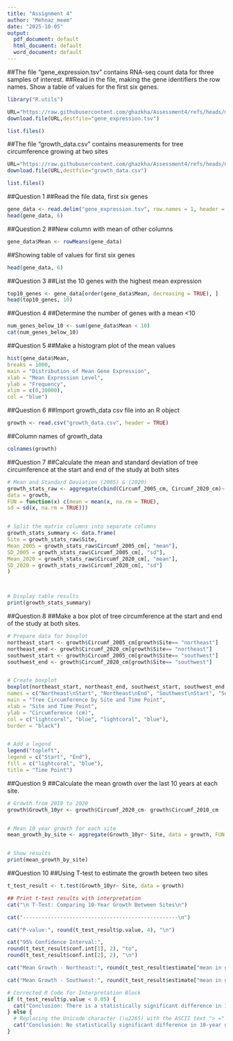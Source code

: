 ```yaml
---
title: "Assignment 4"
author: "Mehnaz_meem"
date: "2025-10-05"
output:
  pdf_document: default
  html_document: default
  word_document: default
---
```


##The file “gene_expression.tsv” contains RNA-seq count data for three samples of interest.
##Read in the file, making the gene identifiers the row names. Show a table of values for the first six genes.

```r
library("R.utils")
```

```r
URL="https://raw.githubusercontent.com/ghazkha/Assessment4/refs/heads/main/gene_expression.tsv"
download.file(URL,destfile="gene_expression.tsv")
```
```r
list.files()
```

##The file “growth_data.csv” contains measurements for tree circumference growing at two sites
```r
URL="https://raw.githubusercontent.com/ghazkha/Assessment4/refs/heads/main/growth_data.csv"
download.file(URL,destfile="growth_data.csv")
```
```r
list.files()
```

##Question 1
##Read the file data, first six genes
```r
gene_data <- read.delim("gene_expression.tsv", row.names = 1, header = TRUE)
head(gene_data, 6)
```
##Question 2
##New column with mean of other columns

```r
gene_data$Mean <- rowMeans(gene_data)
```

##Showing table of values for first six genes
```r
head(gene_data, 6)
```
##Question 3
##List the 10 genes with the highest mean expression
```r
top10_genes <- gene_data[order(gene_data$Mean, decreasing = TRUE), ]
head(top10_genes, 10)
```

##Question 4
##Determine the number of genes with a mean <10
```r
num_genes_below_10 <- sum(gene_data$Mean < 10)
cat(num_genes_below_10)
```


##Question 5
##Make a histogram plot of the mean values
```r
hist(gene_data$Mean,
breaks = 1000,
main = "Distribution of Mean Gene Expression",
xlab = "Mean Expression Level",
ylab = "Frequency",
xlim = c(0,30000),
col = "blue")
```



##Question 6
##Import growth_data csv file into an R object
```r
growth <- read.csv("growth_data.csv", header = TRUE)
```

##Column names of growth_data
```r
colnames(growth)
```


##Question 7
##Calculate the mean and standard deviation of tree circumference at the start and end of the study at both sites
```r
# Mean and Standard Deviation (2005) & (2020)
growth_stats_raw <- aggregate(cbind(Circumf_2005_cm, Circumf_2020_cm)~ Site,
data = growth,
FUN = function(x) c(mean = mean(x, na.rm = TRUE),
sd = sd(x, na.rm = TRUE)))


# Split the matrix columns into separate columns
growth_stats_summary <- data.frame(
Site = growth_stats_raw$Site,
Mean_2005 = growth_stats_raw$Circumf_2005_cm[, "mean"],
SD_2005 = growth_stats_raw$Circumf_2005_cm[, "sd"],
Mean_2020 = growth_stats_raw$Circumf_2020_cm[, "mean"],
SD_2020 = growth_stats_raw$Circumf_2020_cm[, "sd"]
)



# Display table results
print(growth_stats_summary)
```

##Question 8
##Make a box plot of tree circumference at the start and end of the study at both sites.
```r
# Prepare data for boxplot
northeast_start <- growth$Circumf_2005_cm[growth$Site== "northeast"]
northeast_end <- growth$Circumf_2020_cm[growth$Site== "northeast"]
southwest_start <- growth$Circumf_2005_cm[growth$Site== "southwest"]
southwest_end <- growth$Circumf_2020_cm[growth$Site== "southwest"]


# Create boxplot
boxplot(northeast_start, northeast_end, southwest_start, southwest_end,
names = c("Northeast\nStart", "Northeast\nEnd", "Southwest\nStart", "Southwest\nEnd"),
main = "Tree Circumference by Site and Time Point",
xlab = "Site and Time Point",
ylab = "Circumference (cm)",
col = c("lightcoral", "blue", "lightcoral", "blue"),
border = "black")


# Add a legend
legend("topleft",
legend = c("Start", "End"),
fill = c("lightcoral", "blue"),
title = "Time Point")
```

##Question 9
##Calculate the mean growth over the last 10 years at each site.
```r
# Growth from 2010 to 2020
growth$Growth_10yr <- growth$Circumf_2020_cm- growth$Circumf_2010_cm


# Mean 10 year growth for each site
mean_growth_by_site <- aggregate(Growth_10yr~ Site, data = growth, FUN = mean)


# Show results
print(mean_growth_by_site)
```


##Question 10
##Using T-test to estimate the growth beteen two sites
```r
t_test_result <- t.test(Growth_10yr~ Site, data = growth)

## Print t-test results with interpretation
cat("\n T-Test: Comparing 10-Year Growth Between Sites\n")
```

```r
cat("--------------------------------------------------\n")
```

```r
cat("P-value:", round(t_test_result$p.value, 4), "\n")
```

```r
cat("95% Confidence Interval:",
round(t_test_result$conf.int[1], 2), "to",
round(t_test_result$conf.int[2], 2), "\n")
```

```r
cat("Mean Growth - Northeast:", round(t_test_result$estimate["mean in group Northeast"], 2), "cm\n")
```

```r
cat("Mean Growth - Southwest:", round(t_test_result$estimate["mean in group Southwest"], 2), "cm\n")
```

```r
# Corrected R Code for Interpretation Block
if (t_test_result$p.value < 0.05) {
  cat("Conclusion: There is a statistically significant difference in 10-year growth between sites (p < 0.05).\n")
} else {
  # Replacing the Unicode character (\u2265) with the ASCII text "> ="
  cat("Conclusion: No statistically significant difference in 10-year growth between sites (p >= 0.05).\n")
}
```

